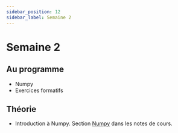 ```yaml
---
sidebar_position: 12
sidebar_label: Semaine 2
---
```


# Semaine 2

## Au programme
- Numpy
- Exercices formatifs

## Théorie
- Introduction à Numpy. Section [Numpy](https://archambaultv-prof.github.io/programmation-python/docs/category/numpy)
  dans les notes de cours.
